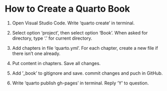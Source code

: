 # How to Create a Quarto Book

1. Open Visual Studio Code. Write 'quarto create' in terminal.

2. Select option 'project', then select option 'Book'.
    When asked for directory, type '.' for current directory.

3. Add chapters in file 'quarto.yml'. For each chapter, create a new file if there isn't one already.

4. Put content in chapters. Save all changes.

5. Add '_book' to gitignore and save. commit changes and puch in GitHub.

6. Write 'quarto publish gh-pages' in terminal. Reply 'Y' to question.